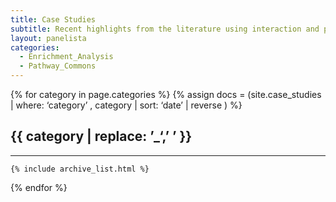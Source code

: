 ```yaml
---
title: Case Studies
subtitle: Recent highlights from the literature using interaction and pathway analyses
layout: panelista
categories:
  - Enrichment_Analysis
  - Pathway_Commons
---
```


{% for category in page.categories %}
  {% assign docs = (site.case_studies | where: 'category' , category | sort: 'date' | reverse ) %}
  <h2 class="page-category">{{ category | replace: '_', ' ' }}</h2>
  <hr/>
  <div class="dataset">
    {% include archive_list.html %}
  </div>
{% endfor %}
